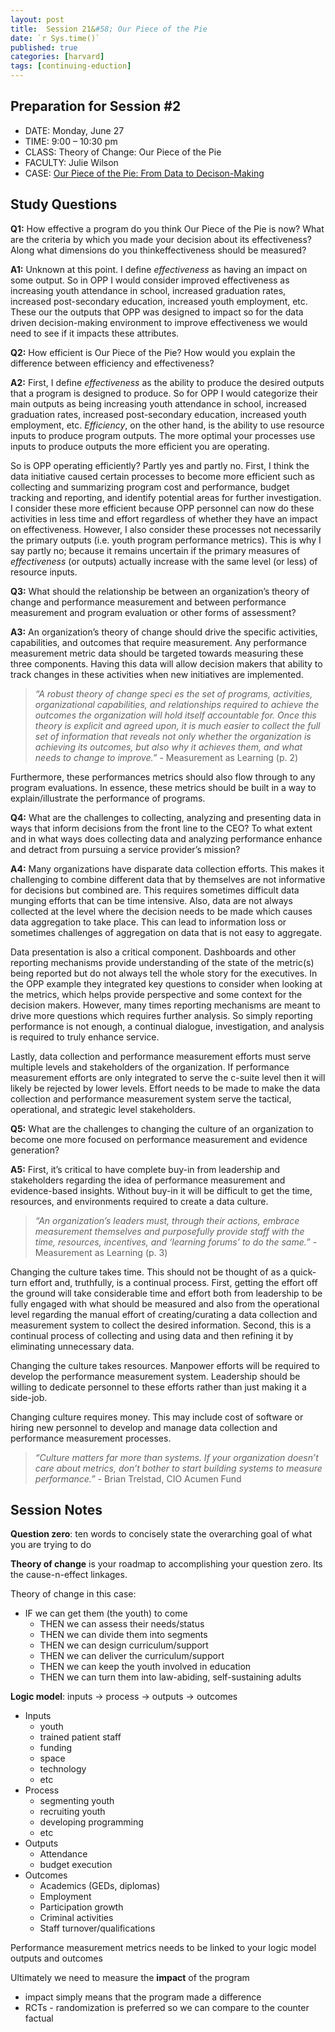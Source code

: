 ```yaml
---
layout: post
title:  Session 21&#58; Our Piece of the Pie
date: `r Sys.time()`
published: true
categories: [harvard]
tags: [continuing-eduction]
---
```


## Preparation for Session #2

- DATE: Monday, June 27
- TIME: 9:00 – 10:30 pm
- CLASS: Theory of Change: Our Piece of the Pie
- FACULTY: Julie Wilson
- CASE: [Our Piece of the Pie: From Data to Decison-Making](https://www.dropbox.com/s/u1b0lw2lkzo1w93/Case%20-%20Wilson_Our%20Piece%20of%20the%20Pie_From%20Data%20to%20Decision%20Making.pdf?dl=0)

## Study Questions

**Q1:** How effective a program do you think Our Piece of the Pie is now?  What are the criteria by which you made your decision about its effectiveness?  Along what dimensions do you thinkeffectiveness should be measured?

**A1:** Unknown at this point. I define *effectiveness* as having an impact on some output. So in OPP I would consider improved effectiveness as increasing youth attendance in school, increased graduation rates, increased post-secondary education, increased youth employment, etc. These our the outputs that OPP was designed to impact so for the data driven decision-making environment to improve effectiveness we would need to see if it impacts these attributes. 

**Q2:** How efficient is Our Piece of the Pie?  How would you explain the difference between efficiency and effectiveness?

**A2:** First, I define *effectiveness* as the ability to produce the desired outputs that a program is designed to produce. So for OPP I would categorize their main outputs as being increasing youth attendance in school, increased graduation rates, increased post-secondary education, increased youth employment, etc.  *Efficiency*, on the other hand, is the ability to use resource inputs to produce program outputs. The more optimal your processes use inputs to produce outputs the more efficient you are operating.

So is OPP operating efficiently? Partly yes and partly no.  First, I think the data initiative caused certain processes to become more efficient such as collecting and summarizing program cost and performance, budget tracking and reporting, and identify potential areas for further investigation. I consider these more efficient because OPP personnel can now do these activities in less time and effort regardless of whether they have an impact on effectiveness.  However, I also consider these processes not necessarily the primary outputs (i.e. youth program performance metrics). This is why I say partly no; because it remains uncertain if the primary measures of *effectiveness* (or outputs) actually increase with the same level (or less) of resource inputs. 

**Q3:** What should the relationship be between an organization’s theory of change and performance measurement and between performance measurement and program evaluation or other forms of assessment?

**A3:** An organization's theory of change should drive the specific activities, capabilities, and outcomes that require measurement. Any performance measurement metric data should be targeted towards measuring these three components. Having this data will allow decision makers that ability to track changes in these activities when new initiatives are implemented.

> *"A robust theory of change speci es the set of programs, activities, organizational capabilities, and relationships required to achieve the outcomes the organization will hold itself accountable for. Once this theory is explicit and agreed upon, it is much easier to collect the full set of information that reveals not only whether the organization is achieving its outcomes, but also why it achieves them, and what needs to change to improve."* - Measurement as Learning (p. 2)

Furthermore, these performances metrics should also flow through to any program evaluations. In essence, these metrics should be built in a way to explain/illustrate the performance of programs.

**Q4:** What are the challenges to collecting, analyzing and presenting data in ways that inform decisions from the front line to the CEO?  To what extent and in what ways does collecting data and analyzing performance enhance and detract from pursuing a service provider’s mission?

**A4:** Many organizations have disparate data collection efforts.  This makes it challenging to combine different data that by themselves are not informative for decisions but combined are. This requires sometimes difficult data munging efforts that can be time intensive. Also, data are not always collected at the level where the decision needs to be made which causes data aggregation to take place. This can lead to information loss or sometimes challenges of aggregation on data that is not easy to aggregate.

Data presentation is also a critical component. Dashboards and other reporting mechanisms provide understanding of the state of the metric(s) being reported but do not always tell the whole story for the executives. In the OPP example they integrated key questions to consider when looking at the metrics, which helps provide perspective and some context for the decision makers. However, many times reporting mechanisms are meant to drive more questions which requires further analysis.  So simply reporting performance is not enough, a continual dialogue, investigation, and analysis is required to truly enhance service.

Lastly, data collection and performance measurement efforts must serve multiple levels and stakeholders of the organization. If performance measurement efforts are only integrated to serve the c-suite level then it will likely be rejected by lower levels. Effort needs to be made to make the data collection and performance measurement system serve the tactical, operational, and strategic level stakeholders.

**Q5:** What are the challenges to changing the culture of an organization to become one more focused on performance measurement and evidence generation?

**A5:** First, it's critical to have complete buy-in from leadership and stakeholders regarding the idea of performance measurement and evidence-based insights. Without buy-in it will be difficult to get the time, resources, and environments required to create a data culture.  

> *"An organization's leaders must, through their actions, embrace measurement themselves and purposefully provide staff with the time, resources, incentives, and 'learning forums' to do the same."* - Measurement as Learning (p. 3)

Changing the culture takes time. This should not be thought of as a quick-turn effort and, truthfully, is a continual process. First, getting the effort off the ground will take considerable time and effort both from leadership to be fully engaged with what should be measured and also from the operational level regarding the manual effort of creating/curating a data collection and measurement system to collect the desired information. Second, this is a continual process of collecting and using data and then refining it by eliminating unnecessary data.

Changing the culture takes resources. Manpower efforts will be required to develop the performance measurement system. Leadership should be willing to dedicate personnel to these efforts rather than just making it a side-job. 

Changing culture requires money. This may include cost of software or hiring new personnel to develop and manage data collection and performance measurement processes.

>  *"Culture matters far more than systems. If your organization doesn't care about metrics, don't bother to start building systems to measure performance."* - Brian Trelstad, CIO Acumen Fund


## Session Notes

**Question zero**: ten words to concisely state the overarching goal of what you are trying to do


**Theory of change** is your roadmap to accomplishing your question zero. Its the cause-n-effect linkages.

Theory of change in this case:

- IF we can get them (the youth) to come
   - THEN we can assess their needs/status
   - THEN we can divide them into segments
   - THEN we can design curriculum/support
   - THEN we can deliver the curriculum/support
   - THEN we can keep the youth involved in education
   - THEN we can turn them into law-abiding, self-sustaining adults
   
**Logic model**: inputs &#8594; process &#8594; outputs &#8594; outcomes

- Inputs
   - youth
   - trained patient staff
   - funding
   - space
   - technology
   - etc

- Process
   - segmenting youth
   - recruiting youth
   - developing programming
   - etc
   
- Outputs
   - Attendance
   - budget execution
   
- Outcomes
   - Academics (GEDs, diplomas)
   - Employment
   - Participation growth
   - Criminal activities
   - Staff turnover/qualifications

Performance measurement metrics needs to be linked to your logic model outputs and outcomes

Ultimately we need to measure the **impact** of the program

- impact simply means that the program made a difference
- RCTs - randomization is preferred so we can compare to the counter factual





